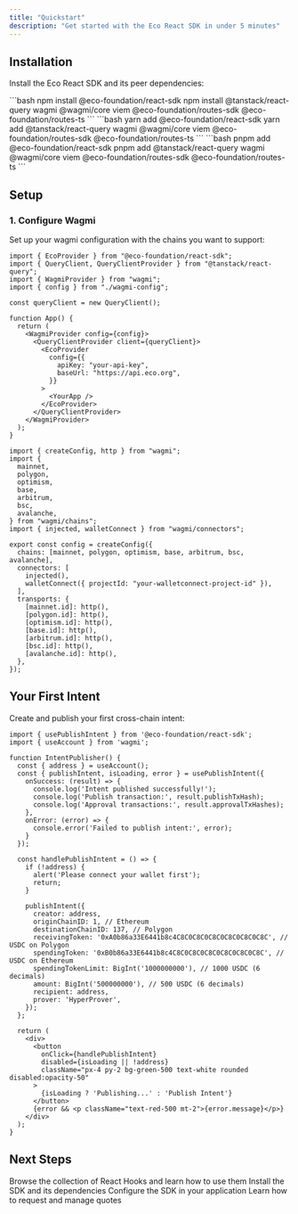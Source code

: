 ```yaml
---
title: "Quickstart"
description: "Get started with the Eco React SDK in under 5 minutes"
---
```


## Installation

Install the Eco React SDK and its peer dependencies:

<Tabs>
  <Tab title="npm">
    ```bash
    npm install @eco-foundation/react-sdk
    npm install @tanstack/react-query wagmi @wagmi/core viem @eco-foundation/routes-sdk @eco-foundation/routes-ts
    ```
  </Tab>
  <Tab title="yarn">
    ```bash
    yarn add @eco-foundation/react-sdk
    yarn add @tanstack/react-query wagmi @wagmi/core viem @eco-foundation/routes-sdk @eco-foundation/routes-ts
    ```
  </Tab>
  <Tab title="pnpm">
    ```bash
    pnpm add @eco-foundation/react-sdk
    pnpm add @tanstack/react-query wagmi @wagmi/core viem @eco-foundation/routes-sdk @eco-foundation/routes-ts
    ```
  </Tab>
</Tabs>

## Setup

### 1. Configure Wagmi

Set up your wagmi configuration with the chains you want to support:

<CodeGroup>

```tsx App.tsx
import { EcoProvider } from "@eco-foundation/react-sdk";
import { QueryClient, QueryClientProvider } from "@tanstack/react-query";
import { WagmiProvider } from "wagmi";
import { config } from "./wagmi-config";

const queryClient = new QueryClient();

function App() {
  return (
    <WagmiProvider config={config}>
      <QueryClientProvider client={queryClient}>
        <EcoProvider
          config={{
            apiKey: "your-api-key",
            baseUrl: "https://api.eco.org",
          }}
        >
          <YourApp />
        </EcoProvider>
      </QueryClientProvider>
    </WagmiProvider>
  );
}
```

```tsx wagmi-config.ts
import { createConfig, http } from "wagmi";
import {
  mainnet,
  polygon,
  optimism,
  base,
  arbitrum,
  bsc,
  avalanche,
} from "wagmi/chains";
import { injected, walletConnect } from "wagmi/connectors";

export const config = createConfig({
  chains: [mainnet, polygon, optimism, base, arbitrum, bsc, avalanche],
  connectors: [
    injected(),
    walletConnect({ projectId: "your-walletconnect-project-id" }),
  ],
  transports: {
    [mainnet.id]: http(),
    [polygon.id]: http(),
    [optimism.id]: http(),
    [base.id]: http(),
    [arbitrum.id]: http(),
    [bsc.id]: http(),
    [avalanche.id]: http(),
  },
});
```

</CodeGroup>

## Your First Intent

Create and publish your first cross-chain intent:

```tsx
import { usePublishIntent } from '@eco-foundation/react-sdk';
import { useAccount } from 'wagmi';

function IntentPublisher() {
  const { address } = useAccount();
  const { publishIntent, isLoading, error } = usePublishIntent({
    onSuccess: (result) => {
      console.log('Intent published successfully!');
      console.log('Publish transaction:', result.publishTxHash);
      console.log('Approval transactions:', result.approvalTxHashes);
    },
    onError: (error) => {
      console.error('Failed to publish intent:', error);
    }
  });

  const handlePublishIntent = () => {
    if (!address) {
      alert('Please connect your wallet first');
      return;
    }

    publishIntent({
      creator: address,
      originChainID: 1, // Ethereum
      destinationChainID: 137, // Polygon
      receivingToken: '0xA0b86a33E6441b8c4C8C0C8C0C8C0C8C0C8C0C8C', // USDC on Polygon
      spendingToken: '0xB0b86a33E6441b8c4C8C0C8C0C8C0C8C0C8C0C8C', // USDC on Ethereum
      spendingTokenLimit: BigInt('1000000000'), // 1000 USDC (6 decimals)
      amount: BigInt('500000000'), // 500 USDC (6 decimals)
      recipient: address,
      prover: 'HyperProver',
    });
  };

  return (
    <div>
      <button
        onClick={handlePublishIntent}
        disabled={isLoading || !address}
        className="px-4 py-2 bg-green-500 text-white rounded disabled:opacity-50"
      >
        {isLoading ? 'Publishing...' : 'Publish Intent'}
      </button>
      {error && <p className="text-red-500 mt-2">{error.message}</p>}
    </div>
  );
}
```

## Next Steps

<CardGroup cols={2}>
  <Card title="Hooks" icon="code" href="/api-reference/hooks/use-publish-intent">
    Browse the collection of React Hooks and learn how to use them
  </Card>
  <Card title="Installation" icon="download" href="/essentials/installation">
    Install the SDK and its dependencies
  </Card>
  <Card title="Setup" icon="wrench" href="/essentials/setup">
    Configure the SDK in your application
  </Card>
  <Card title="Open Quoting Client" icon="code" href="/api-reference/hooks/use-open-quoting-client">
    Learn how to request and manage quotes
  </Card>
</CardGroup>
